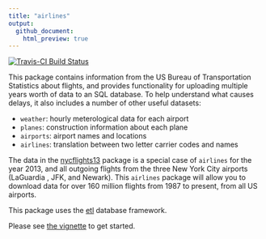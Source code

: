 ```yaml
---
title: "airlines"
output:
  github_document:
    html_preview: true
---
```


[![Travis-CI Build Status](https://travis-ci.org/beanumber/airlines.svg?branch=master)](https://travis-ci.org/beanumber/airlines)

This package contains information from the US Bureau of Transportation Statistics about  flights, and provides functionality for
uploading multiple years worth of data to an SQL database. To help understand 
what causes delays, it also includes a number of other useful datasets:

* `weather`: hourly meterological data for each airport
* `planes`: construction information about each plane
* `airports`: airport names and locations
* `airlines`: translation between two letter carrier codes and names

The data in the [nycflights13](http://github.com/hadley/nycflights13) package is a special case of `airlines` for the
year 2013, and all outgoing flights from the three New York City airports (LaGuardia
, JFK, and Newark). This `airlines` package will allow you to download data for over
160 million flights from 1987 to present, from all US airports. 

This package uses the [etl](http://github.com/beanumber/etl) database framework. 

Please see [the vignette](https://github.com/beanumber/airlines/blob/master/vignettes/intro.Rmd) to get started.
